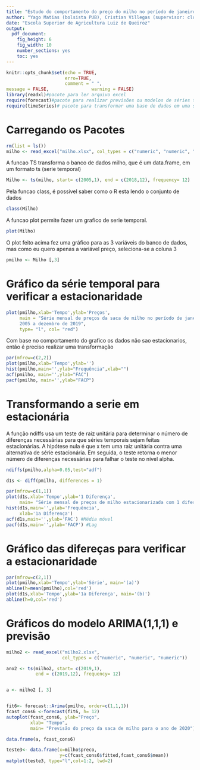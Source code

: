 ```yaml
---
title: "Estudo do comportamento do preço do milho no período de janeiro de 2005 a dezembro de 2019"
author: "Yago Matias (bolsista PUB), Cristian Villegas (supervisor: clobos@usp.br)"
date: "Escola Superior de Agricultura Luiz de Queiroz"
output: 
  pdf_document: 
    fig_height: 6
    fig_width: 10
    number_sections: yes
    toc: yes
---
```


```r
knitr::opts_chunk$set(echo = TRUE,
                      erro=TRUE,
                      comment = " ",
message = FALSE,                warning = FALSE)
library(readxl)#pacote para ler arquivo excel
require(forecast)#pacote para realizar previsões ou modelos de séries temporais
require(timeSeries)# pacote para transformar uma base de dados em uma série temporal
```

#                Carregando os Pacotes              #

```r
rm(list = ls())
milho <- read_excel("milho.xlsx", col_types = c("numeric", "numeric", "numeric"))
```

A funcao TS transforma o banco de dados milho, que é um data.frame, em um formato ts (serie temporal)

```r
Milho <- ts(milho, start= c(2005,1), end = c(2018,12), frequency= 12)
```

Pela funcao class, é possivel saber como o R esta lendo o conjunto de dados

```r
class(Milho)
```

A funcao plot permite fazer um grafico de serie temporal.

```r
plot(Milho)
```

O plot feito acima fez uma gráfico para as 3 variáveis do banco de dados, mas como eu quero apenas a variável preço, seleciona-se a coluna 3

```r
pmilho <- Milho [,3]
```

# Gráfico da série temporal para verificar a estacionaridade           

```r
plot(pmilho,xlab='Tempo',ylab='Preços', 
     main = "Série mensal de preços da saca de milho no período de janeiro de 
     2005 a dezembro de 2019", 
     type= "l", col= "red") 
```

Com base no comportamento do grafico os dados não sao estacionarios, então é preciso realizar uma transformação

```r
par(mfrow=c(2,2)) 
plot(pmilho,xlab='Tempo',ylab='')
hist(pmilho,main='',ylab="Frequência",xlab="")
acf(pmilho, main='',ylab="FAC")
pacf(pmilho, main='',ylab="FACP")
```

# Transformando a serie em estacionária         

A função ndiffs usa um teste de raiz unitária para determinar o número de diferenças necessárias para que séries temporais sejam feitas estacionárias. A hipótese nula é que x tem uma raiz unitária contra uma alternativa de série estacionária. Em seguida, o teste retorna o menor número de diferenças necessárias para falhar o teste no nível alpha.

```r
ndiffs(pmilho,alpha=0.05,test="adf") 

d1s <- diff(pmilho, differences = 1)

par(mfrow=c(1,1)) 
plot(d1s,xlab='Tempo',ylab='1 Diferença', 
     main= "Série mensal de preços de milho estacionarizada com 1 diferença" )
hist(d1s,main='',ylab='Frequência',
     xlab='1a Diferença')
acf(d1s,main='',ylab='FAC') #Média móvel
pacf(d1s,main='',ylab='FACP') #Lag
```

# Gráfico das difereças para verificar a estacionaridade           

```r
par(mfrow=c(2,1))
plot(pmilho,xlab='Tempo',ylab='Série', main='(a)')
abline(h=mean(pmilho),col='red')
plot(d1s,xlab='Tempo',ylab='1a Diferença', main='(b)')
abline(h=0,col='red')
```

# Gráficos do modelo ARIMA(1,1,1) e previsão

```r
milho2 <- read_excel("milho2.xlsx", 
                     col_types = c("numeric", "numeric", "numeric"))

ano2 <- ts(milho2, start= c(2019,1), 
           end = c(2019,12), frequency= 12)


a <- milho2 [, 3]


fit6<- forecast::Arima(pmilho, order=c(1,1,1))
fcast_cons6 <-forecast(fit6, h= 12)
autoplot(fcast_cons6, ylab="Preço", 
         xlab= "Tempo", 
         main= "Previsão do preço da saca de milho para o ano de 2020")

data.frame(a, fcast_cons6)

teste3<- data.frame(x=milho$preco,
                    y=c(fcast_cons6$fitted,fcast_cons6$mean))
matplot(teste3, type="l",col=1:2, lwd=2)
```